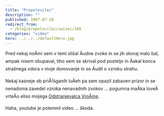 ```yaml
---
title: "Propelovilec"
description: ""
published: 2007-07-20
redirect_from:
  - /blog/propelovilec/swizec/169
categories: "video"
hero: ../../../defaultHero.jpg
---
```


Pred nekaj noÄmi sem v temi slišal Äudne zvoke in se jih skoraj malo bal, ampak nisem obupaval, tiho sem se skrival pod posteljo in Äakal konca strašnega vdora v moje domovanje in se Äudil o vzroku strahu.

Nekaj kasneje ob priÅ¾ganih luÄeh pa sem opazil zabaven prizor in se nenadoma zavedel vzroka nenavadnih zvokov ... pogumna maÄka loveÄ vrteÄo eliso mojega [Odstranjevalca VroÄine](https://swizec.com/index.php/mode=news/id=233).

Haha, youtube je potemnil video ... škoda.
